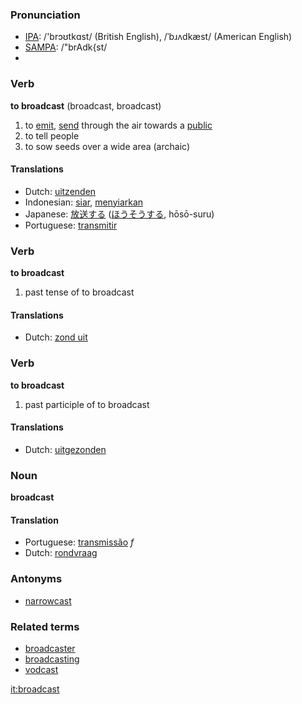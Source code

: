 === Pronunciation ===
*[[w:IPA|IPA]]: /'brɔʊtkɑst/ (British English), /ˈbɹʌdkæst/ (American English)
*[[w:SAMPA|SAMPA]]: /"brAdk{st/
*{{audio|en-us-broadcast.ogg|Audio (US)}}

=== Verb ===
'''to broadcast''' (broadcast, broadcast)

# to [[emit]], [[send]] through the air towards a [[public]]
# to tell people
# to sow seeds over a wide area (archaic)

==== Translations ====
*Dutch: [[uitzenden]]
*Indonesian: [[siar]], [[siar|menyiarkan]]
*Japanese: [[放送]]する ([[ほうそう]]する, hōsō-suru)
*Portuguese: [[transmitir]]

=== Verb ===
'''to broadcast'''

# past tense of to broadcast

==== Translations ====
*Dutch: [[zond uit]]

=== Verb ===
'''to broadcast'''

# past participle of to broadcast

==== Translations ====
*Dutch: [[uitgezonden]]

=== Noun ===
'''broadcast'''

==== Translation ====
*Portuguese: [[transmissão]] ''f''
*Dutch: [[rondvraag]]

===Antonyms===
*[[narrowcast]]

===Related terms===
*[[broadcaster]]
*[[broadcasting]]
*[[vodcast]]

[[it:broadcast]]